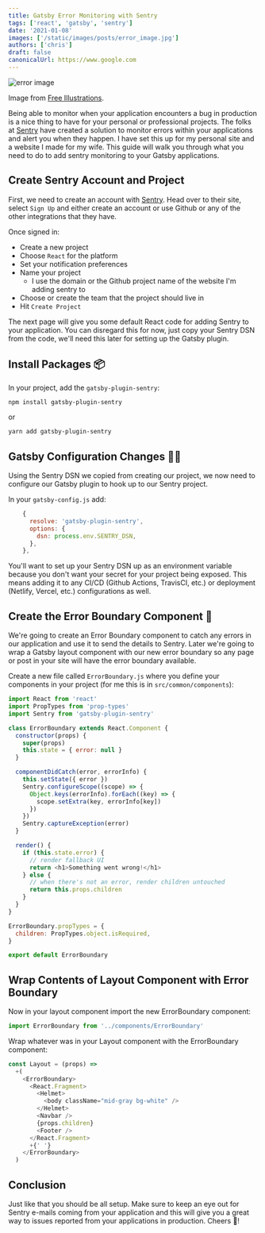 ```yaml
---
title: Gatsby Error Monitoring with Sentry
tags: ['react', 'gatsby', 'sentry']
date: '2021-01-08'
images: ['/static/images/posts/error_image.jpg']
authors: ['chris']
draft: false
canonicalUrl: https://www.google.com
---
```


<Image
  className="w-full rounded-xl"
  alt="error image"
  src="/static/images/posts/error_image.jpg"
  layout="responsive"
  width={450}
  height={250}
/>

<TOCInline toc={props.toc} asDisclosure toHeading={3} />

Image from [Free Illustrations](https://freellustrations.com/).

Being able to monitor when your application encounters a bug in production is a nice thing to have for your personal or professional projects. The folks at [Sentry](https://sentry.io/welcome/) have created a solution to monitor errors within your applications and alert you when they happen. I have set this up for my personal site and a website I made for my wife. This guide will walk you through what you need to do to add sentry monitoring to your Gatsby applications.

## Create Sentry Account and Project

First, we need to create an account with [Sentry](https://sentry.io/welcome/). Head over to their site, select `Sign Up` and either create an account or use Github or any of the other integrations that they have.

Once signed in:

- Create a new project
- Choose `React` for the platform
- Set your notification preferences
- Name your project
  - I use the domain or the Github project name of the website I'm adding sentry to
- Choose or create the team that the project should live in
- Hit `Create Project`

The next page will give you some default React code for adding Sentry to your application. You can disregard this for now, just copy your Sentry DSN from the code, we'll need this later for setting up the Gatsby plugin.

## Install Packages 📦

In your project, add the `gatsby-plugin-sentry`:

```sh
npm install gatsby-plugin-sentry
```

or

```sh
yarn add gatsby-plugin-sentry
```

## Gatsby Configuration Changes 👨‍💻

Using the Sentry DSN we copied from creating our project, we now need to configure our Gatsby plugin to hook up to our Sentry project.

In your `gatsby-config.js` add:

```js
    {
      resolve: 'gatsby-plugin-sentry',
      options: {
        dsn: process.env.SENTRY_DSN,
      },
    },
```

You'll want to set up your Sentry DSN up as an environment variable because you don't want your secret for your project being exposed. This means adding it to any CI/CD (Github Actions, TravisCI, etc.) or deployment (Netlify, Vercel, etc.) configurations as well.

## Create the Error Boundary Component 🧩

We're going to create an Error Boundary component to catch any errors in our application and use it to send the details to Sentry. Later we're going to wrap a Gatsby layout component with our new error boundary so any page or post in your site will have the error boundary available.

Create a new file called `ErrorBoundary.js` where you define your components in your project (for me this is in `src/common/components`):

```js
import React from 'react'
import PropTypes from 'prop-types'
import Sentry from 'gatsby-plugin-sentry'

class ErrorBoundary extends React.Component {
  constructor(props) {
    super(props)
    this.state = { error: null }
  }

  componentDidCatch(error, errorInfo) {
    this.setState({ error })
    Sentry.configureScope((scope) => {
      Object.keys(errorInfo).forEach((key) => {
        scope.setExtra(key, errorInfo[key])
      })
    })
    Sentry.captureException(error)
  }

  render() {
    if (this.state.error) {
      // render fallback UI
      return <h1>Something went wrong!</h1>
    } else {
      // when there's not an error, render children untouched
      return this.props.children
    }
  }
}

ErrorBoundary.propTypes = {
  children: PropTypes.object.isRequired,
}

export default ErrorBoundary
```

## Wrap Contents of Layout Component with Error Boundary

Now in your layout component import the new ErrorBoundary component:

```js
import ErrorBoundary from '../components/ErrorBoundary'
```

Wrap whatever was in your Layout component with the ErrorBoundary component:

```js
const Layout = (props) =>
  +(
    <ErrorBoundary>
      <React.Fragment>
        <Helmet>
          <body className="mid-gray bg-white" />
        </Helmet>
        <Navbar />
        {props.children}
        <Footer />
      </React.Fragment>
      +{' '}
    </ErrorBoundary>
  )
```

## Conclusion

Just like that you should be all setup. Make sure to keep an eye out for Sentry e-mails coming from your application and this will give you a great way to issues reported from your applications in production. Cheers 🍻!
